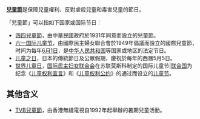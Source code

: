 '''[[兒童節|兒童節]]'''是保障兒童權利、反對虐殺兒童和毒害兒童的節日。

「兒童節」可以指如下国家或国际节日：
*[[四四兒童節|四四兒童節]]，由中華民國政府於1931年同意而設立的兒童節。
*[[六一国际儿童节|六一国际儿童节]]，由國際民主婦女聯合會於1949年倡議而設立的國際兒童節，时间为每年[[6月1日|6月1日]]，是[[中华人民共和国|中华人民共和国]]等国家或地区的法定节日。
*[[儿童之日|儿童之日]]，日本的傳統節日及公眾假期，慶祝於每年的西曆5月5日。
*[[世界儿童日|世界儿童日]]，[[国际民主妇女联合会|国际民主妇女联合会]]在苏联莫斯科制定的国际儿童节|[[联合国|联合国]]为纪念《[[儿童权利宣言|儿童权利宣言]]》和《[[儿童权利公约|儿童权利公约]]》的通过而设立的[[儿童节|儿童节]]。
== 其他含义 ==
*[[TVB兒童節|TVB兒童節]]，由香港無綫電視自1992年起舉辦的暑期兒童活動。
{{disambiguation|E|Cat=三字消歧义}}